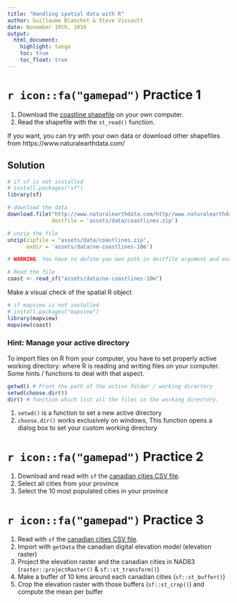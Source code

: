 ```yaml
---
title: "Handling spatial data with R"
author: Guillaume Blanchet & Steve Vissault
date: November 19th, 2019
output:
  html_document:
    highlight: tango
    toc: true
    toc_float: true
---
```


# `r icon::fa("gamepad")` Practice 1

1. Download the [coastline shapefile](https://www.naturalearthdata.com/http//www.naturalearthdata.com/download/10m/physical/ne_10m_coastline.zip) on your own computer.
2. Read the shapefile with the `st_read()` function.

If you want, you can try with your own data or download other shapefiles from https://www.naturalearthdata.com/

## Solution

```r
# if sf is not installed
# install.packages("sf")
library(sf)

# download the data 
download.file("http://www.naturalearthdata.com/http//www.naturalearthdata.com/download/10m/physical/ne_10m_coastline.zip", 
              destfile = 'assets/data/coastlines.zip')

# unzip the file
unzip(zipfile = "assets/data/coastlines.zip", 
      exdir = 'assets/data/ne-coastlines-10m')

# WARNING: You have to define you own path in destfile argument and exdir.

# Read the file
coast <- read_sf("assets/data/ne-coastlines-10m")
```
Make a visual check of the spatial R object

```r
# if mapview is not installed
# install.packages("mapview")
library(mapview)
mapview(coast)
```

### Hint: Manage your active directory

To import files on R from your computer, you have to set properly active working directory: where R is reading and writing files on your computer.
Some hints / functions to deal with that aspect.

```r
getwd() # Print the path of the active folder / working directory
setwd(choose.dir()) 
dir() # function which list all the files in the working directory.
```
1. `setwd()` is a function to set a new active directory
2. `choose.dir()` works exclusively on windows, This function opens a dialog box to set your custom working directory

# `r icon::fa("gamepad")` Practice 2


1. Download and read with `sf` the [canadian cities CSV file](https://simplemaps.com/static/data/country-cities/ca/ca.csv).
2. Select all cities from your province
3. Select the 10 most populated cities in your province

# `r icon::fa("gamepad")` Practice 3

1. Read with `sf` the [canadian cities CSV file](https://simplemaps.com/static/data/country-cities/ca/ca.csv).
2. Import with `getData` the canadian digital elevation model (elevation raster)
3. Project the elevation raster and the canadian cities in NAD83 (`raster::projectRaster()` & `sf::st_transform()`)
4. Make a buffer of 10 kms around each canadian cities (`sf::st_buffer()`)
5. Crop the elevation raster with those buffers (`sf::st_crop()`) and compute the mean per buffer
